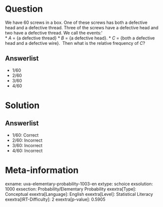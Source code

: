 Question
========

We have 60 screws in a box. One of these screws has both a defective head and a defective thread. Three of the screws have a defective head and two have a defective thread. We call the events:‛ \
* *A* = {a defective thread}
* *B* = {a defective head}.
* *C* = {both a defective head and a defective wire}. \ Then what is the relative frequency of *C*?

Answerlist
----------

* 1/60
* 2/60
* 3/60
* 4/60

Solution
========

Answerlist
----------

* 1/60: Correct
* 2/60: Incorrect
* 3/60: Incorrect
* 4/60: Incorrect

Meta-information
================
exname: uva-elementary-probability-1003-en
extype: schoice
exsolution: 1000
exsection: Probability/Elementary Probability
exextra[Type]: Conceptual
exextra[Language]: English
exextra[Level]: Statistical Literacy
exextra[IRT-Difficulty]: 2
exextra[p-value]: 0.5905
